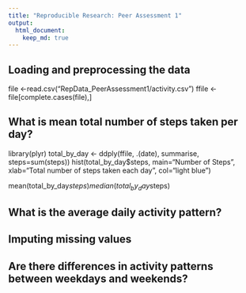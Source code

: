 ```yaml
---
title: "Reproducible Research: Peer Assessment 1"
output: 
  html_document:
    keep_md: true
---
```



## Loading and preprocessing the data
file <-read.csv("RepData_PeerAssessment1/activity.csv")
ffile <- file[complete.cases(file),]

## What is mean total number of steps taken per day?
library(plyr)
total_by_day <- ddply(ffile, .(date), summarise, steps=sum(steps))
hist(total_by_day$steps, main="Number of Steps", xlab="Total number of steps taken each day", col="light blue")

mean(total_by_day$steps)
median(total_by_day$steps)

## What is the average daily activity pattern?



## Imputing missing values



## Are there differences in activity patterns between weekdays and weekends?
